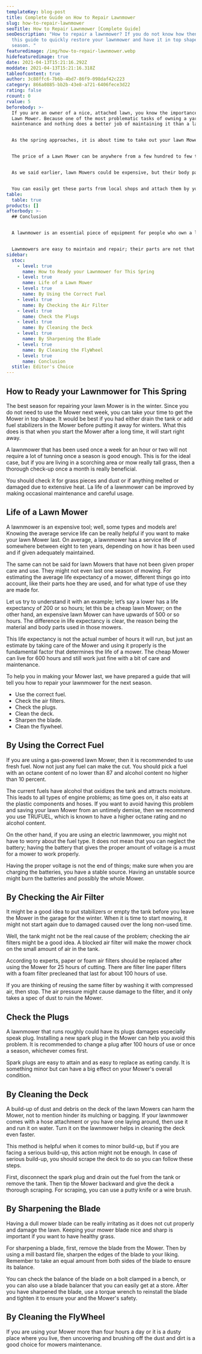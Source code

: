 ```yaml
---
templateKey: blog-post
title: Complete Guide on How to Repair Lawnmower
slug: how-to-repair-lawnmower
seoTitle: How to Repair Lawnmower [Complete Guide]
seoDescription: "How to repair a lawnmower? If you do not know how then follow
  this guide to quickly restore your lawnmower and have it in top shape for this
  season. "
featuredimage: /img/how-to-repair-lawnmower.webp
hidefeaturedimage: true
date: 2021-04-13T15:21:16.292Z
moddate: 2021-04-13T15:21:16.318Z
tableofcontent: true
author: 3c88ffc6-7b6b-4bd7-86f9-098daf42c223
category: 866a0885-bb2b-43e8-a721-6406fece3d22
rating: false
rcount: 0
rvalue: 5
beforebody: >-
  If you are an owner of a nice, attached lawn, you know the importance of a
  Lawn Mower. Because one of the most problematic tasks of owning a yard is its
  maintenance and nothing does a better job of maintaining it than a lawn Mower.


  As the spring approaches, it is about time to take out your lawn Mowers and fix them so that they work perfectly and keep your lawn beautiful. A Lawn Mower can be a convenient tool if you own one and know how to use it properly, but they are not cheap.


  The price of a Lawn Mower can be anywhere from a few hundred to few thousand. It is not easy to buy a new lawn Mower each spring. The only logical thing to do is repair it.


  As we said earlier, lawn Mowers could be expensive, but their body parts are different. Compared to the Mower's price, there are cheap, not to mention easy to attain and replace.


  You can easily get these parts from local shops and attach them by yourself. You do not need to hire an expert to do the job.
table:
  table: true
products: []
afterbody: >-
  ## Conclusion


  A lawnmower is an essential piece of equipment for people who own a lawn, no matter the size of it. A Lawn Mower is an expensive tool, so buying a new one every spring is playing foolishly.


  Lawnmowers are easy to maintain and repair; their parts are not that expensive, and you can get them easily. So rather than buying a new one or calling a repair person for repairing a lawnmower Is not a wise choice you can do it yourself follow our guide.
sidebar:
  stoc:
    - level: true
      name: How to Ready your Lawnmower for This Spring
    - level: true
      name: Life of a Lawn Mower
    - level: true
      name: By Using the Correct Fuel
    - level: true
      name: By Checking the Air Filter
    - level: true
      name: Check the Plugs
    - level: true
      name: By Cleaning the Deck
    - level: true
      name: By Sharpening the Blade
    - level: true
      name: By Cleaning the FlyWheel
    - level: true
      name: Conclusion
  stitle: Editor's Choice
---
```

## How to Ready your Lawnmower for This Spring

The best season for repairing your lawn Mower is in the winter. Since you do not need to use the Mower next week, you can take your time to get the Mower in top shape. It would be best if you had either drain the tank or add fuel stabilizers in the Mower before putting it away for winters. What this does is that when you start the Mower after a long time, it will start right away.

A lawnmower that has been used once a week for an hour or two will not require a lot of tunning once a season is good enough. This is for the ideal case, but if you are living in a scorching area or mow really tall grass, then a thorough check-up once a month is really beneficial.

You should check it for grass pieces and dust or if anything melted or damaged due to extensive heat. La life of a lawnmower can be improved by making occasional maintenance and careful usage.

## Life of a Lawn Mower

A lawnmower is an expensive tool; well, some types and models are! Knowing the average service life can be really helpful if you want to make your lawn Mower last. On average, a lawnmower has a service life of somewhere between eight to ten years, depending on how it has been used and if given adequately maintained.

The same can not be said for lawn Mowers that have not been given proper care and use. They might not even last one season of mowing. For estimating the average life expectancy of a mower, different things go into account, like their parts hoe they are used, and for what type of use they are made for.

Let us try to understand it with an example; let’s say a lower has a life expectancy of 200 or so hours; let this be a cheap lawn Mower; on the other hand, an expensive lawn Mower can have upwards of 500 or so hours. The difference in life expectancy is clear, the reason being the material and body parts used in those mowers. 

This life expectancy is not the actual number of hours it will run, but just an estimate by taking care of the Mower and using it properly is the fundamental factor that determines the life of a mower. The cheap Mower can live for 600 hours and still work just fine with a bit of care and maintenance.

To help you in making your Mower last, we have prepared a guide that will tell you how to repair your lawnmower for the next season.

* Use the correct fuel.
* Check the air filters.
* Check the plugs.
* Clean the deck.
* Sharpen the blade.
* Clean the flywheel. 

## By Using the Correct Fuel

If you are using a gas-powered lawn Mower, then it is recommended to use fresh fuel. Now not just any fuel can make the cut. You should pick a fuel with an octane content of no lower than 87 and alcohol content no higher than 10 percent. 

The current fuels have alcohol that oxidizes the tank and attracts moisture. This leads to all types of engine problems; as time goes on, it also eats at the plastic components and hoses. If you want to avoid having this problem and saving your lawn Mower from an untimely demise, then we recommend you use TRUFUEL, which is known to have a higher octane rating and no alcohol content.

On the other hand, if you are using an electric lawnmower, you might not have to worry about the fuel type. It does not mean that you can neglect the battery; having the battery that gives the proper amount of voltage is a must for a mower to work properly.

Having the proper voltage is not the end of things; make sure when you are charging the batteries, you have a stable source. Having an unstable source might burn the batteries and possibly the whole Mower.

## By Checking the Air Filter

It might be a good idea to put stabilizers or empty the tank before you leave the Mower in the garage for the winter. When it is time to start mowing, it might not start again due to damaged caused over the long non-used time.

Well, the tank might not be the real cause of the problem; checking the air filters might be a good idea. A blocked air filter will make the mower chock on the small amount of air in the tank.

According to experts, paper or foam air filters should be replaced after using the Mower for 25 hours of cutting. There are filter line paper filters with a foam filter precleaned that last for about 100 hours of use.

If you are thinking of reusing the same filter by washing it with compressed air, then stop. The air pressure might cause damage to the filter, and it only takes a spec of dust to ruin the Mower.

## Check the Plugs

A lawnmower that runs roughly could have its plugs damages especially speak plug. Installing a new spark plug in the Mower can help you avoid this problem. It is recommended to change a plug after 100 hours of use or once a season, whichever comes first.

Spark plugs are easy to attain and as easy to replace as eating candy. It is something minor but can have a big effect on your Mower's overall condition.

## By Cleaning the Deck

A build-up of dust and debris on the deck of the lawn Mowers can harm the Mower, not to mention hinder its mulching or bagging. If your lawnmower comes with a hose attachment or you have one laying around, then use it and run it on water. Turn it on the lawnmower helps in cleaning the deck even faster.

This method is helpful when it comes to minor build-up, but if you are facing a serious build-up, this action might not be enough. In case of serious build-up, you should scrape the deck to do so you can follow these steps.

First, disconnect the spark plug and drain out the fuel from the tank or remove the tank. Then tip the Mower backward and give the deck a thorough scraping. For scraping, you can use a putty knife or a wire brush.

## By Sharpening the Blade

Having a dull mower blade can be really irritating as it does not cut properly and damage the lawn. Keeping your mower blade nice and sharp is important if you want to have healthy grass.

For sharpening a blade, first, remove the blade from the Mower. Then by using a mill bastard file, sharpen the edges of the blade to your liking. Remember to take an equal amount from both sides of the blade to ensure its balance.

You can check the balance of the blade on a bolt clamped in a bench, or you can also use a blade balancer that you can easily get at a store. After you have sharpened the blade, use a torque wrench to reinstall the blade and tighten it to ensure your and the Mower's safety.

## **By Cleaning the FlyWheel**

If you are using your Mower more than four hours a day or it is a dusty place where you live, then uncovering and brushing off the dust and dirt is a good choice for mowers maintenance.